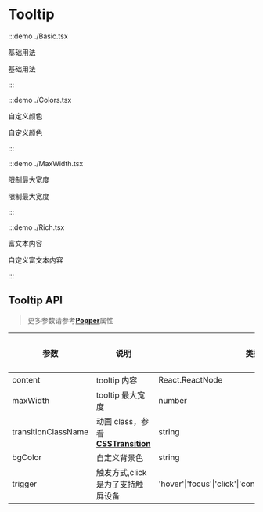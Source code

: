 # Tooltip

:::demo ./Basic.tsx

基础用法

基础用法

:::

:::demo ./Colors.tsx

自定义颜色

自定义颜色

:::

:::demo ./MaxWidth.tsx

限制最大宽度

限制最大宽度

:::

:::demo ./Rich.tsx

富文本内容

自定义富文本内容

:::

## Tooltip API

> 更多参数请参考[**Popper**](/Popper)属性

| 参数 | 说明 | 类型 | 可选值 | 默认值 | 是否必填 |
| --- | --- | --- | --- | --- | --- |
| content | tooltip 内容 | React.ReactNode | - | - | true |
| maxWidth | tooltip 最大宽度 | number | - | - | false |
| transitionClassName | 动画 class，参看[**CSSTransition**](/CSSTransition) | string | - | 'xl-tooltip-slide' | false |
| bgColor | 自定义背景色 | string | - | - | false |
| trigger | 触发方式,click是为了支持触屏设备 | 'hover'&#x007c;'focus'&#x007c;'click'&#x007c;'contextMenu'&#x007c;'custom'&#x007c;array | - | ['hover','click'] | false |
